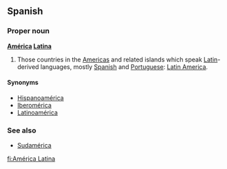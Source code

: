 ==Spanish==

===Proper noun===
'''[[América]] [[Latina]]'''
# Those countries in the [[Americas]] and related islands which speak [[Latin]]-derived languages, mostly [[Spanish]] and [[Portuguese]]: [[Latin America]].

====Synonyms====
*[[Hispanoamérica]]
*[[Iberomérica]]
*[[Latinoamérica]]

===See also===
*[[Sudamérica]]

[[fi:América Latina]]